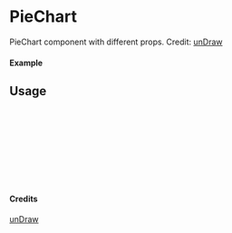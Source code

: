 
<Meta of={PieChart} title="unDraw/PieChart" />

# PieChart

PieChart component with different props.
Credit: [unDraw](https://undraw.co/illustrations)

#### Example

<Canvas of={PieChart.Primary} />

## Usage

```ts
import { PieChart } from "yadl-ui";

const Example = () => {
  return (
      <PieChart />
  );
};

export default Example;
```

#### Credits
[unDraw](https://undraw.co/illustrations)
